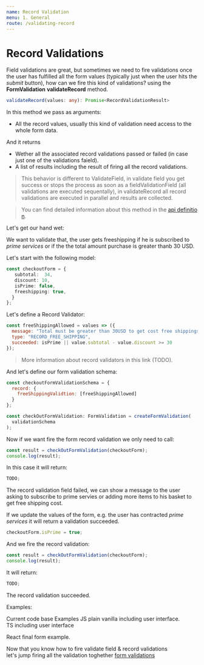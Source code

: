 ```yaml
---
name: Record Validation
menu: 1. General
route: /validating-record
---
```


# Record Validations

Field validations are great, but sometimes we need to fire validations once the user has fulfilled all
the form values (typically just when the user hits the _submit_ button), how can we fire this kind
of validations? using the **FormValidation** **validateRecord** method.

```typescript
validateRecord(values: any): Promise<RecordValidationResult>
```

In this method we pass as arguments:

- All the record values, usually this kind of validation need access to the whole form data.

And it returns

- Wether all the associated record validations passed or failed (in case just one of the validations faield).
- A list of results including the result of firing all the record validations.

> This behavior is different to ValidateField, in validate field you get success or stops the process
> as soon as a fieldValidationField (all validations are executed sequentally), in validateRecord
> all record validations are executed in parallel and results are collected.

> You can find detailed information about this method in the [api definition](TODO link here to validateField api).

Let's get our hand wet:

We want to validate that, the user gets freeshipping if he is subscribed to _prime services_ or
if the the total amount purchase is greater thanb 30 USD.

Let's start with the following model:

```typescript
const checkoutForm = {
   subtotal:  34,
   discount: 10,
   isPrime: false,
   freeshipping: true,
  }
};
```

Let's define a Record Validator:

```javascript
const freeShippingAllowed = values => ({
  message: "Total must be greater than 30USD to get cost free shippings",
  type: "RECORD_FREE_SHIPPING",
  succeeded: isPrime || value.subtotal - value.discount >= 30
});
```

> More information about record validators in this link (TODO).

And let's define our form validation schema:

```javascript
const checkoutFormValidationSchema = {
  record: {
    freeShippingValidtion: [freeShippingAllowed]
  }
};

const checkOutFormValidation: FormValidation = createFormValidation(
  validationSchema
);
```

Now if we want fire the form record validation we only need to call:

```javascript
const result = checkOutFormValidation(checkoutForm);
console.log(result);
```

In this case it will return:

```javascript
TODO;
```

The record validation field failed, we can show a message to the user asking to subscribe to prime
servies or adding more items to his basket to get free shipping cost.

If we update the values of the form, e.g. the user has contracted _prime services_ it will return
a validation succeeded.

```typescript
checkoutForm.isPrime = true;
```

And we fire the record validation:

```javascript
const result = checkOutFormValidation(checkoutForm);
console.log(result);
```

It will return:

```javascript
TODO;
```

The record validation succeeded.

Examples:

Current code base Examples
JS plain vanilla including user interface.
TS including user interface

React final form example.

Now that you know how to fire validate field & record validations 
let's jump firing all the validation toghether [form validations](TODO Add link)
